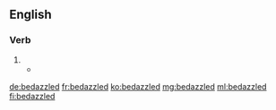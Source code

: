 ==English==

===Verb===
{{head|en|verb form}}

# {{en-past of|bedazzle}}
#* {{quote-web
|date=2013-04-10
|year=
|first=
|last=
|author=Allyssa Lee
|authorlink=
|title='Dancing With the Stars' results recap: Party's over
|site=Los Angeles Times
|url=http://www.latimes.com/entertainment/tv/showtracker/la-et-st-dancing-with-the-stars-results-recap-20130409,0,6429673.story
|archiveorg=
|accessdate=
|passage=… a “DWTS”-sanctioned '''bedazzled''' microphone for her performance.
}}

[[de:bedazzled]]
[[fr:bedazzled]]
[[ko:bedazzled]]
[[mg:bedazzled]]
[[ml:bedazzled]]
[[fi:bedazzled]]